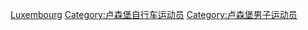 [[Category:男子自行車選手|Luxembourg]]
[[Category:卢森堡自行车运动员|Category:卢森堡自行车运动员]]
[[Category:卢森堡男子运动员|Category:卢森堡男子运动员]]